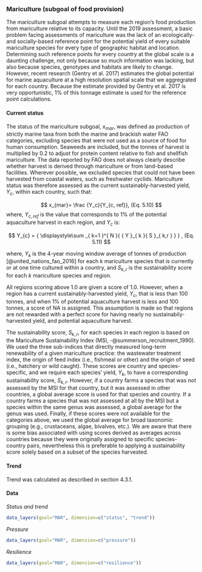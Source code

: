 ### Mariculture (subgoal of food provision)

The mariculture subgoal attempts to measure each region's food production from mariculture relative to its capacity. Until the 2019 assessment, a basic problem facing assessments of mariculture was the lack of an ecologically- and socially-based reference point for the potential yield of every suitable mariculture species for every type of geographic habitat and location. Determining such reference points for every country at the global scale is a daunting challenge, not only because so much information was lacking, but also because species, genotypes and habitats are likely to change. However, recent research (Gentry et al. 2017) estimates the global potential for marine aquaculture at a high resolution spatial scale that we aggregrated for each country. Because the estimate provided by Gentry et al. 2017 is very opportunistic, 1% of this tonnage estimate is used for the reference point calculations. 


#### Current status
The status of the mariculture subgoal, $x_{mar}$, was defined as production of strictly marine taxa from both the marine and brackish water FAO categories, excluding species that were not used as a source of food for human consumption. Seaweeds are included, but the tonnes of harvest is multiplied by 0.2 to adjust for protein content relative to fish and shellfish mariculture.  The data reported by FAO does not always clearly describe whether harvest is derived through mariculture or from land-based facilities. Wherever possible, we excluded species that could not have been harvested from coastal waters, such as freshwater cyclids. Mariculture status was therefore assessed as the current sustainably-harvested yield, $Y_{c}$, within each country, such that:

$$
x_{mar}= \frac {Y_c}{Y_{c, ref}},   (Eq. 5.10)
$$
where, $Y_{c,ref}$ is the value that corresponds to 1% of the potential aquaculture harvest in each region, and $Y_c$ is: 

$$
Y_{c}  =  { \displaystyle\sum _{ k=1 }^{ N }{ { Y }_{ k }{ S }_{ k,r } }  } , (Eq. 5.11)
$$


where, $Y_{k}$ is the 4-year moving window average of tonnes of production [@united_nations_fao_2016] for each ${k}$ mariculture species that is currently or at one time cultured within a country, and $S_{k,r}$ is the sustainability score for each $k$ mariculture species and region.

All regions scoring above 1.0 are given a score of 1.0. However, when a region has a current sustainably-harvested yield, $Y_{c}$, that is less than 100 tonnes, and when 1% of potential aquaculture harvest is less and 100 tonnes, a score of NA is assigned. This assumption is made so that regions are not rewarded with a perfect score for having nearly no sustainabily-harvested yield, and potential aquaculture harvest. 

The sustainability score, $S_{k,r}$, for each species in each region is based on the Mariculture Sustainability Index (MSI, -@summerson_recruitment_1990). We used the three sub-indices that directly measured long-term renewability of a given mariculture practice: the wastewater treatment index, the origin of feed index (i.e., fishmeal or other) and the origin of seed (i.e., hatchery or wild caught). These scores are country and species-specific, and we require each species’ yield, $Y_{k}$, to have a corresponding sustainability score, $S_{k,r}$. However, if a country farms a species that was not assessed by the MSI for that country, but it was assessed in other countries, a global average score is used for that species and country. If a country farms a species that was not assessed at all by the MSI but a species within the same genus was assessed, a global average for the genus was used. Finally, if these scores were not available for the categories above, we used the global average for broad taxonomic grouping (e.g., crustaceans, algae, bivalves, etc.). We are aware that there is some bias associated with using scores derived as averages across countries because they were originally assigned to specific species-country pairs, nevertheless this is preferable to applying a sustainability score solely based on a subset of the species harvested.

#### Trend
Trend was calculated as described in section 4.3.1.

#### Data
_Status and trend_

```r
data_layers(goal="MAR", dimension=c("status", "trend"))
```

_Pressure_

```r
data_layers(goal="MAR", dimension=c("pressure"))
```

_Resilience_

```r
data_layers(goal="MAR", dimension=c("resilience"))

```
